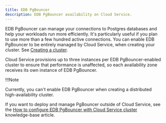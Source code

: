 ```yaml
---
title: EDB PgBouncer
description: EDB PgBouncer availability on Cloud Service.
---
```


EDB PgBouncer can manage your connections to Postgres databases and help your workloads run more efficiently. It's particularly useful if you plan to use more than a few hundred active connections. You can enable EDB PgBouncer to be entirely managed by Cloud Service, when creating your cluster. See [Creating a cluster](/edb-postgres-ai/cloud-service/getting_started/creating_cluster/creating_a_cluster/#pgbouncer). 

Cloud Service provisions up to three instances per EDB PgBouncer-enabled cluster to ensure that performance is unaffected, so each availability zone receives its own instance of EDB PgBouncer. 

!!!Note

   Currently, you can't enable EDB PgBouncer when creating a distributed high-availability cluster.

If you want to deploy and manage PgBouncer outside of Cloud Service, see the [How to configure EDB PgBouncer with Cloud Service cluster](https://support.biganimal.com/hc/en-us/articles/4848726654745-How-to-configure-PgBouncer-with-BigAnimal-Cluster) knowledge-base article.

